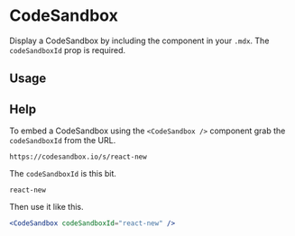 

<Meta title="Components/CodeSandbox" component={CodeSandbox} />

# CodeSandbox

Display a CodeSandbox by including the component in your `.mdx`. The `codeSandboxId` prop is required.

<ArgsTable of={CodeSandbox} />

## Usage

<Canvas>
  <Story name="usage">
    <CodeSandbox codeSandboxId="react-new" />
  </Story>
</Canvas>

## Help

<Story name="help" />

To embed a CodeSandbox using the `<CodeSandbox />` component grab the `codeSandboxId` from the URL.

```
https://codesandbox.io/s/react-new
```

The `codeSandboxId` is this bit.

```
react-new
```

Then use it like this.

```jsx
<CodeSandbox codeSandboxId="react-new" />
```

